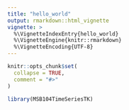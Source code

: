 ```yaml
---
title: "hello_world"
output: rmarkdown::html_vignette
vignette: >
  %\VignetteIndexEntry{hello_world}
  %\VignetteEngine{knitr::rmarkdown}
  %\VignetteEncoding{UTF-8}
---
```


```r
knitr::opts_chunk$set(
  collapse = TRUE,
  comment = "#>"
)
```

```r
library(MSB104TimeSeriesTK)
```
